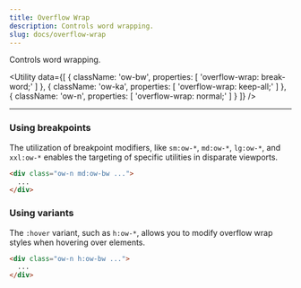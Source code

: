 ```yaml
---
title: Overflow Wrap
description: Controls word wrapping.
slug: docs/overflow-wrap
---
```


Controls word wrapping.

<Utility
  data={[
    {
      className: 'ow-bw',
      properties: [
        'overflow-wrap: break-word;'
      ]
    },
    {
      className: 'ow-ka',
      properties: [
        'overflow-wrap: keep-all;'
      ]
    },
    {
      className: 'ow-n',
      properties: [
        'overflow-wrap: normal;'
      ]
    }
  ]}
/>

---

### Using breakpoints

The utilization of breakpoint modifiers, like `sm:ow-*`, `md:ow-*`, `lg:ow-*`, and `xxl:ow-*` enables the targeting of specific utilities in disparate viewports.

```html "md:ow-bw"
<div class="ow-n md:ow-bw ...">
  ...
</div>
```

### Using variants

The `:hover` variant, such as `h:ow-*`, allows you to modify overflow wrap styles when hovering over elements.

```html "h:ow-bw"
<div class="ow-n h:ow-bw ...">
  ...
</div>
```
